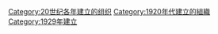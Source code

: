 {{Cat topic in year|topic=建立的組織|year=1929 }}
{{Commonscat|Organizations established in 1929}}

[[Category:20世纪各年建立的组织|Category:20世纪各年建立的组织]]
[[Category:1920年代建立的組織|Category:1920年代建立的組織]]
[[Category:1929年建立|Category:1929年建立]]